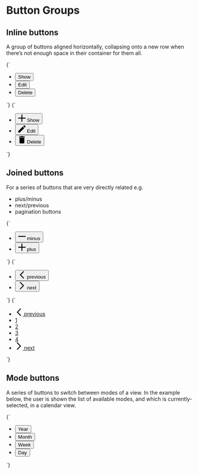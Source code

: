 
<Meta title="Components/button-groups" />

# Button Groups

## Inline buttons

A group of buttons aligned horizontally, collapsing onto a new row when there’s not enough space in their container for them all.

<Canvas isColumn>
  <Story name="Inline buttons">
    {`
      <ul class="o-list-reset l-flex l-flex--wrap l-items-center">
        <li class="u-margin-xs--right">
          <button class="o-button u-h6" type="button">Show</button>
        </li>
        <li class="u-margin-xs--right">
          <button class="o-button u-h6" type="button">Edit</button>
        </li>
        <li class="u-margin-xs--right">
          <button class="o-button o-button--danger u-h6" type="button">Delete</button>
        </li>
      </ul>
    `}
  </Story>
  <Story name="Inline buttons with icons">
    {`
      <ul class="o-list-reset l-flex l-flex--wrap l-items-center">
        <li class="l-flex u-margin-xs--right">
          <button class="o-button u-h6" type="button">
            <svg class="o-button__icon o-icon o-icon-m" viewBox="0 0 100 100" width="20" height="20" xmlns="http://www.w3.org/2000/svg" role="img" aria-hidden="true">
              <path d="m55.94 1.03v43h43v12h-43v43h-12v-43h-43v-12h43v-43z" fill-rule="evenodd"/>
            </svg>
            <span class="o-button__label">Show</span>
          </button>
        </li>
        <li class="l-flex u-margin-xs--right">
          <button class="o-button u-h6" type="button">
            <svg class="o-button__icon o-icon o-icon-m" width="20" height="20" xmlns="http://www.w3.org/2000/svg" viewBox="0 0 100 100" role="img" aria-hidden="true">
              <path d="M97.41,23a5.43,5.43,0,0,0,0-7.68L84.67,2.59a5.43,5.43,0,0,0-7.68,0l-10,10L87.39,33M1,78.59V99H21.41L81.62,38.74,61.21,18.32Z"/>
            </svg>
            <span class="o-button__label">Edit</span>
          </button>
        </li>
        <li class="l-flex u-margin-xs--right">
          <button class="o-button o-button--danger u-h6" type="button">
            <svg class="o-button__icon o-icon o-icon--m" width="20" height="20" xmlns="http://www.w3.org/2000/svg" viewBox="0 0 100 100" role="img" aria-hidden="true">
              <path d="M88.11,6.44h-19L63.61,1H36.39L30.94,6.44h-19V17.33H88.11M17.33,88.11A10.92,10.92,0,0,0,28.22,99H71.78A10.92,10.92,0,0,0,82.67,88.11V22.78H17.33Z"/>
            </svg>
            <span class="o-button__label">Delete</span>
          </button>
        </li>
      </ul>
    `}
  </Story>
</Canvas>

## Joined buttons

For a series of buttons that are very directly related e.g.

- plus/minus
- next/previous
- pagination buttons

<Canvas isColumn>
  <Story name="Joined buttons - icons">
    {`
      <ul class="o-list-reset l-flex l-flex--inline l-items-stretch o-button--grouped-container">
        <li class="l-flex">
          <button class="o-button o-button--icon o-button--grouped o-button--grouped__first" type="button">
            <svg class="o-button__icon o-icon o-icon--m" viewBox="0 0 100 100" width="20" height="20" xmlns="http://www.w3.org/2000/svg" role="img" aria-hidden="true">
              <path d="M99,44V56H1V44Z" fill-rule="evenodd"/>
            </svg>
            <span class="u-sr-only">minus</span>
          </button>
        </li>
        <li class="l-flex">
          <button class="o-button o-button--icon o-button--grouped o-button--grouped__last" type="button">
            <svg class="o-button__icon o-icon o-icon--m" viewBox="0 0 100 100" width="20" height="20" xmlns="http://www.w3.org/2000/svg" role="img" aria-hidden="true">
              <path d="m55.94 1.03v43h43v12h-43v43h-12v-43h-43v-12h43v-43z" fill-rule="evenodd"/>
            </svg>
            <span class="u-sr-only">plus</span>
          </button>
        </li>
      </ul>
    `}
  </Story>
  <Story name="Joined buttons - icons 2">
    {`
      <ul class="o-list-reset l-flex l-flex--inline l-items-stretch o-button--grouped-container">
        <li class="l-flex">
          <button class="o-button o-button--icon o-button--grouped o-button--grouped__first" type="button">
            <svg class="o-button__icon o-icon o-icon--m" viewBox="0 0 100 100" width="20" height="20" xmlns="http://www.w3.org/2000/svg" role="img" aria-hidden="true">
              <path d="M67.17,2.78a6.07,6.07,0,0,1,8.59,8.58h0L41.41,45.71a6.07,6.07,0,0,0,0,8.58L75.76,88.64a6.07,6.07,0,1,1-8.59,8.58L24.24,54.29a6.07,6.07,0,0,1,0-8.58Z" fill-rule="evenodd"/>
            </svg>
            <span class="u-sr-only">previous</span>
          </button>
        </li>
        <li class="l-flex">
          <button class="o-button o-button--icon o-button--grouped o-button--grouped__last" type="button">
            <svg class="o-button__icon o-icon o-icon--m" viewBox="0 0 100 100" width="20" height="20" xmlns="http://www.w3.org/2000/svg" role="img" aria-hidden="true">
              <path d="M32.83,97.22a6.07,6.07,0,1,1-8.59-8.58L58.59,54.29a6.07,6.07,0,0,0,0-8.58L24.24,11.36a6.07,6.07,0,1,1,8.59-8.58L75.76,45.71a6.07,6.07,0,0,1,0,8.58Z" fill-rule="evenodd"/>
            </svg>
            <span class="u-sr-only">next</span>
          </button>
        </li>
      </ul>
    `}
  </Story>
  <Story name="Joined buttons - pagination">
    {`
      <ul class="o-list-reset l-flex l-flex--inline l-items-stretch o-button--grouped-container">
        <li class="l-flex">
          <a href="/" class="o-button o-button--icon o-button--grouped o-button--grouped__first">
            <svg class="o-button__icon o-icon o-icon--m" viewBox="0 0 100 100" width="20" height="20" xmlns="http://www.w3.org/2000/svg" role="img" aria-hidden="true">
              <path d="M67.17,2.78a6.07,6.07,0,0,1,8.59,8.58h0L41.41,45.71a6.07,6.07,0,0,0,0,8.58L75.76,88.64a6.07,6.07,0,1,1-8.59,8.58L24.24,54.29a6.07,6.07,0,0,1,0-8.58Z" fill-rule="evenodd"/>
            </svg>
            <span class="u-sr-only">previous</span>
          </a>
        </li>
        <li class="l-flex">
          <a href="/" class="o-button o-button--icon o-button--grouped u-h6">
            1
          </a>
        </li>
        <li class="l-flex">
          <a href="/" class="o-button o-button--icon o-button--grouped u-h6">
            2
          </a>
        </li>
        <li class="l-flex">
          <a href="/" class="o-button o-button--icon o-button--grouped u-h6">
            3
          </a>
        </li>
        <li class="l-flex">
          <a href="/" class="o-button o-button--icon o-button--grouped u-h6">
            4
          </a>
        </li>
        <li class="l-flex">
          <a href="/" class="o-button o-button--icon o-button--grouped o-button--grouped__last">
            <svg class="o-button__icon o-icon o-icon--m" viewBox="0 0 100 100" width="20" height="20" xmlns="http://www.w3.org/2000/svg" role="img" aria-hidden="true">
              <path d="M32.83,97.22a6.07,6.07,0,1,1-8.59-8.58L58.59,54.29a6.07,6.07,0,0,0,0-8.58L24.24,11.36a6.07,6.07,0,1,1,8.59-8.58L75.76,45.71a6.07,6.07,0,0,1,0,8.58Z" fill-rule="evenodd"/>
            </svg>
            <span class="u-sr-only">next</span>
          </a>
        </li>
      </ul>
    `}
  </Story>
</Canvas>

## Mode buttons

A series of buttons to switch between modes of a view. In the example below, the user is shown the list of available modes, and which is currently-selected, in a calendar view.

<Canvas>
  <Story name="Joined buttons - modes">
    {`
      <ul class="o-list-reset l-flex l-flex--inline l-items-stretch l-items-center o-button--mode-container u-padding-xs u-bg--gray-20">
        <li class="u-margin-xs--right">
          <button class="o-button o-button--mode u-h6" type="button">
            Year
          </button>
        </li>
        <li class="u-margin-xs--right">
          <button class="o-button o-button--mode u-h6" type="button">
            Month
          </button>
        </li>
        <li class="u-margin-xs--right">
          <button class="o-button o-button--mode u-h6" type="button">
            Week
          </button>
        </li>
        <li>
          <button class="o-button o-button--mode u-h6" type="button" aria-pressed="true">
            Day
          </button>
        </li>
      </ul>
    `}
  </Story>
</Canvas>
